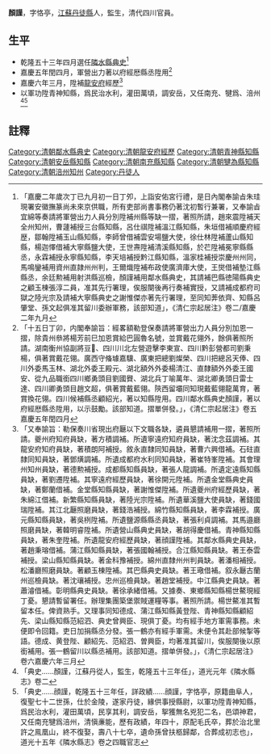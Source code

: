 {{vfd|沒有足夠的可靠資料來源能夠讓這個條目符合[[Wikipedia:關注度|Wikipedia:關注度]]中的標準|date=2022/06/27}}
{{明清人物信息框
| 姓名 =顏謹
| 最高職務 = [[四川省_(清)|四川]][[隣水縣|隣水縣]][[典史|典史]]
| 國家 = [[清朝|大清]]
| 籍貫 =[[江蘇省_(清)|江蘇]][[丹徒縣|丹徒縣]]
| 字號 = 
| 出生日期 = ？年？月？日
| 逝世日期 = ？年？月？日
| 墓葬 = 治北里許之鳯凰山
| 配偶 = 毛氏
| 親屬 = 曾祖、祖、父，母
| 出身 = 
| 著作 =  
*
}}
'''顏謹'''{{BD|？年||？年||}}，字恪亭，[[江蘇|江蘇]][[丹徒縣|丹徒縣]]人，監生，清代四川官員。
== 生平 ==
* 乾隆五十三年四月選任[[隣水縣|隣水縣]][[典史|典史]]<ref>「嘉慶二年歲次丁已九月初一日丁夘，上詣安佑宮行禮，是日內閣奉諭㫖朱珪現署安徽撫篆尚未來京供職，所有吏部尚書事務仍著沈初暫行兼署，又奉諭㫖宜綿等奏請將軍營出力人員分別陞補州縣等缺一摺，著照所請，趙來震陞補天全州知州，曹蘧補授三台縣知縣，呂仕祺陞補溫江縣知縣，朱垣借補順慶府經歴，鄒翰陞補玉山縣知縣，李師曾借補雲安場鹽大使，徐仕林陞補蘆山縣知縣，楊迦懌借補大寧縣鹽大使，王世燾陞補清溪縣知縣，於芢陞補冕寧縣縣丞，永霖補授永寧縣知縣，李天培補授黔江縣知縣，溫家桂補授崇慶州州同，馬鳴鑾補用資州直隷州州判，王爾熾陞補布政使廣濟庫大使，王爕借補墊江縣縣丞，余廷勲補用射洪縣巡檢，顏謹補用鄰水縣典史，其請補巴縣徳陽縣典史之顧玉棟張淳二員，准其先行署理，俟服闋後再行奏補實授，又請補成都府司獄之陸光宗及請補大寧縣典史之謝惟傑亦著先行署理，至同知莾依齊、知縣呂肇堂、孫文起俱准其留川委辦軍務，該部知道」，《清仁宗起居注》卷二/嘉慶二年九月</ref>
* 嘉慶五年閏四月，軍營出力著以府經厯縣丞陞用<ref>「十五日丁卯，内閣奉諭旨：經畧額勒登保奏請將軍營出力人員分別加恩一摺，除貴州叅將楊芳前巳加恩賞給巴圓魯名號，並賞戴花翎外，餘俱著照所請。湖南衡州協副將豆𩆩、四川川北左營遊擊李東宣、四川黔彭營都司劉秉楊，俱著賞戴花翎。廣西守偹璩嘉驥、廣東把總劉燦榮、四川把總呂天俸、四川外委馬玉林、湖北外委王殿元、湖北額外外委楊清江、直隸額外外委王國安、從九品職銜四川鄉勇頭目劉國䝿、湖北兵丁喻萬年、湖北卿勇頭日雷士達、四川卿勇頭目趙文超，俱著賞戴藍翎。陝西留壩同知現戴藍翎龍萬育，著賞換花翎。四川候補縣丞顧紹光，著以知縣陞用。四川鄰水縣典史顏謹，著以府經厯縣丞陞用，以示鼓勵。該部知道。摺單併發。」，《清仁宗起居注》卷五嘉慶五年閏四月</ref>
* 嘉慶六年三月，陞補[[龍安府|龍安府]]經歷<ref>「又奉諭旨：勒保奏川省現出府㕔以下文職各缺，遴員懇請補用一摺，著照所請。夔州府知府員缺，著方積調補。所遺寧遠府知府員缺，著沈念茲調補。其龍安府知府員缺，著積朗阿補授。敘永直隸同知員缺，著曹六興借補。石砫直隸同知員缺，著鄧熿調補。所遺成都府水利同知員缺，著崔特峯陞補。其會理州知州員缺，著德勲補授。成都縣知縣員缺，著張人龍調補。所遺定遠縣知縣員缺，著劉遷陞補。其寧遠府經歷員缺，著徐開元陞補。所遺金堂縣典史員缺，著鄭蘭借補。金堂縣知縣員缺，著謝惟傑陞補。所遺夔州府經歷員缺，著朱綿江借補。新繁縣知縣員缺，著陸光宗陞補。所遺華溪鹽大使員缺，著錢國瑞陞補。其江北㕔照磨員缺，著錢浩補授。綿竹縣知縣員缺，著李霖補授。廣元縣知縣員缺，著吳栵陞補。所遺鹽源縣縣丞員缺，著張利貞調補。其馬邉廳照磨員缺，著韓明睿陞補。所遺營山縣典史員缺，著胡得慶借補。青神縣知縣員缺，著朱奎陞補。所遺龍安府經歷員缺，著顔謹陞補。其鄰水縣典史員缺，著趙秉瑢借補。蒲江縣知縣員缺，著張國翰補授。合江縣知縣員缺。著王泰雲補授。梁山縣知縣員缺。著金科豫補授。綿州直隸州州判員缺。著潘相補授。松潘廳照磨員缺。著顧玉棟陞補。其巴縣典史員缺。著王璥借補。叙永㕔古蘭州巡檢員缺。著沈瓖補授。忠州巡檢員缺。著趙堂補授。中江縣典史員缺。著蕭濬借補。彰明縣典史員缺。著徐承緒借補。又據奏、東鄉縣知縣楊世鰲現經丁憂。懇請暫留署任。辦理集團築堡禦賊運糧等事。著照所請。楊世鰲准其暫留本任。俾資熟手。又理事同知德成、蒲江縣知縣黃登陛、青神縣知縣顧紹先、梁山縣知縣范紹泗、典史曾興臣、現俱丁憂。均有經手地方軍需事務。未便即令回籍。吏日加捐縣丞分發。張一鶴亦有經手軍需。未便令其赴部候掣等語。德成、黄登陛、顧紹先、范紹泗、曽興臣，均著准其留川，俟服闋後以原銜補用。張一鶴留川以縣丞補用。該部知道。摺单併發。」，《清仁宗起居注》卷六嘉慶六年三月</ref>
* 以軍功陞青神知縣，爲民治水利，灌田萬頃，調安岳，又任南充、犍爲、涪州<ref>「典史……顏謹，江蘇丹從人，監生，乾隆五十三年任」，道光元年《隣水縣志》卷二</ref><ref>「典史……顔謹，乾隆五十三年任，詳政績……顔謹，字恪亭，原籍曲阜人，復聖七十二世孫，仕於金陵，遂家丹徒，緣供事授縣尉，以軍功陞青神知縣，爲民治水利，灌田萬頃，民享其利，調安岳，挐獲無名兇犯二名，邑頌神君，又任南充犍爲涪州，清愼亷能，歷有政績，年四十，原配毛氏卒，葬於治北里許之鳯凰山，終不復娶，壽八十七卒，遺命孫曾扶柩歸鄰，合葬成初志也」，道光十五年《隣水縣志》卷之四職官志</ref>
==註釋==
{{reflist}}
{{清朝人物小作品}}
[[Category:清朝鄰水縣典史|Category:清朝鄰水縣典史]]
[[Category:清朝龍安府經歷|Category:清朝龍安府經歷]]
[[Category:清朝青神縣知縣|Category:清朝青神縣知縣]]
[[Category:清朝安岳縣知縣|Category:清朝安岳縣知縣]]
[[Category:清朝南充縣知縣|Category:清朝南充縣知縣]]
[[Category:清朝犍為縣知縣|Category:清朝犍為縣知縣]]
[[Category:清朝涪州知州|Category:清朝涪州知州]]
[[Category:丹徒人|Category:丹徒人]]